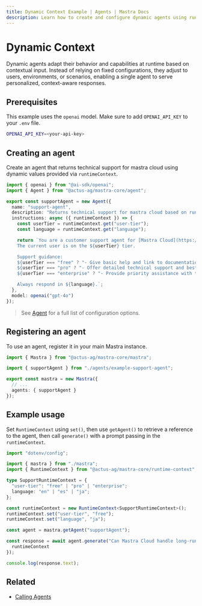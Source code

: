 ```yaml
---
title: Dynamic Context Example | Agents | Mastra Docs
description: Learn how to create and configure dynamic agents using runtime context in Mastra.
---
```


# Dynamic Context

Dynamic agents adapt their behavior and capabilities at runtime based on contextual input. Instead of relying on fixed configurations, they adjust to users, environments, or scenarios, enabling a single agent to serve personalized, context-aware responses.

## Prerequisites

This example uses the `openai` model. Make sure to add `OPENAI_API_KEY` to your `.env` file.

```bash filename=".env" copy
OPENAI_API_KEY=<your-api-key>
```

## Creating an agent

Create an agent that returns technical support for mastra cloud using dynamic values provided via `runtimeContext`.

```typescript filename="src/mastra/agents/example-support-agent.ts" showLineNumbers copy
import { openai } from "@ai-sdk/openai";
import { Agent } from "@actus-ag/mastra-core/agent";

export const supportAgent = new Agent({
  name: "support-agent",
  description: "Returns technical support for mastra cloud based on runtime context",
  instructions: async ({ runtimeContext }) => {
    const userTier = runtimeContext.get("user-tier");
    const language = runtimeContext.get("language");

    return `You are a customer support agent for [Mastra Cloud](https://mastra.ai/en/docs/mastra-cloud/overview).
    The current user is on the ${userTier} tier.

    Support guidance:
    ${userTier === "free" ? "- Give basic help and link to documentation." : ""}
    ${userTier === "pro" ? "- Offer detailed technical support and best practices." : ""}
    ${userTier === "enterprise" ? "- Provide priority assistance with tailored solutions." : ""}

    Always respond in ${language}.`;
  },
  model: openai("gpt-4o")
});
```

> See [Agent](../../reference/agents/agent.mdx) for a full list of configuration options.

## Registering an agent

To use an agent, register it in your main Mastra instance.

```typescript filename="src/mastra/index.ts" showLineNumbers copy
import { Mastra } from "@actus-ag/mastra-core/mastra";

import { supportAgent } from "./agents/example-support-agent";

export const mastra = new Mastra({
  // ...
  agents: { supportAgent }
});
```

## Example usage

Set `RuntimeContext` using `set()`, then use `getAgent()` to retrieve a reference to the agent, then call `generate()` with a prompt passing in the `runtimeContext`.

```typescript filename="src/test-support-agent.ts" showLineNumbers copy
import "dotenv/config";

import { mastra } from "./mastra";
import { RuntimeContext } from "@actus-ag/mastra-core/runtime-context";

type SupportRuntimeContext = {
  "user-tier": "free" | "pro" | "enterprise";
  language: "en" | "es" | "ja";
};

const runtimeContext = new RuntimeContext<SupportRuntimeContext>();
runtimeContext.set("user-tier", "free");
runtimeContext.set("language", "ja");

const agent = mastra.getAgent("supportAgent");

const response = await agent.generate("Can Mastra Cloud handle long-running requests?", {
  runtimeContext
});

console.log(response.text);
```

## Related

- [Calling Agents](./calling-agents.mdx#from-the-command-line)
